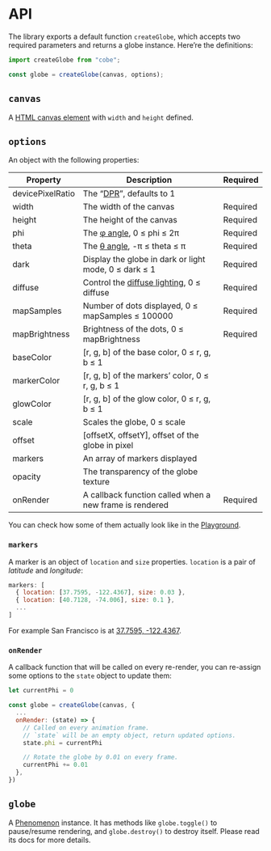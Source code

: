 # API

The library exports a default function `createGlobe`, which accepts two required parameters and returns a globe instance. Here’re the definitions:

```ts
import createGlobe from "cobe";

const globe = createGlobe(canvas, options);
```

## `canvas`

A [HTML canvas element](https://developer.mozilla.org/en-US/docs/Web/HTML/Element/canvas) with `width` and `height` defined.

## `options`

An object with the following properties:

| Property         | Description                                                                                                                                                                               | Required |
| ---------------- | ----------------------------------------------------------------------------------------------------------------------------------------------------------------------------------------- | -------- |
| devicePixelRatio | The “[DPR](https://developer.fastly.com/reference/io/dpr)”, defaults to 1                                                                                                                 |          |
| width            | The width of the canvas                                                                                                                                                                   | Required |
| height           | The height of the canvas                                                                                                                                                                  | Required |
| phi              | The [φ angle](https://en.wikipedia.org/wiki/Spherical_coordinate_system), 0 ≤ phi ≤ 2π                                                                                                    | Required |
| theta            | The [θ angle](https://en.wikipedia.org/wiki/Spherical_coordinate_system), -π ≤ theta ≤ π                                                                                                  | Required |
| dark             | Display the globe in dark or light mode, 0 ≤ dark ≤ 1                                                                                                                                     | Required |
| diffuse          | Control the [diffuse lighting](https://en.wikipedia.org/wiki/Computer_graphics_lighting#:~:text=of%20lighting%20interactions.-,Diffuse,the%20angle%20of%20incoming%20light.), 0 ≤ diffuse | Required |
| mapSamples       | Number of dots displayed, 0 ≤ mapSamples ≤ 100000                                                                                                                                         | Required |
| mapBrightness    | Brightness of the dots, 0 ≤ mapBrightness                                                                                                                                                 | Required |
| baseColor        | [r, g, b] of the base color, 0 ≤ r, g, b ≤ 1                                                                                                                                              |          |
| markerColor      | [r, g, b] of the markers’ color, 0 ≤ r, g, b ≤ 1                                                                                                                                          |          |
| glowColor        | [r, g, b] of the glow color, 0 ≤ r, g, b ≤ 1                                                                                                                                              |          |
| scale            | Scales the globe, 0 ≤ scale                                                                                                                                                               |          |
| offset           | [offsetX, offsetY], offset of the globe in pixel                                                                                                                                          |          |
| markers          | An array of markers displayed                                                                                                                                                             |          |
| opacity          | The transparency of the globe texture                                                                                                                                                     |          |
| onRender         | A callback function called when a new frame is rendered                                                                                                                                   | Required |

You can check how some of them actually look like in the [Playground](https://cobe-playground.vercel.app).

### `markers`

A marker is an object of `location` and `size` properties. `location` is a pair of _latitude_ and _longitude_:

```js
markers: [
  { location: [37.7595, -122.4367], size: 0.03 },
  { location: [40.7128, -74.006], size: 0.1 },
  ...
]
```

For example San Francisco is at [37.7595, -122.4367](https://www.latlong.net/c/?lat=37.774929&long=-122.419418).

### `onRender`

A callback function that will be called on every re-render, you can re-assign some options to the `state` object to update them:

```js
let currentPhi = 0

const globe = createGlobe(canvas, {
  ...
  onRender: (state) => {
    // Called on every animation frame.
    // `state` will be an empty object, return updated options.
    state.phi = currentPhi

    // Rotate the globe by 0.01 on every frame.
    currentPhi += 0.01
  },
})
```

## `globe`

A [Phenomenon](https://github.com/vaneenige/phenomenon) instance. It has methods like `globe.toggle()` to pause/resume rendering, and `globe.destroy()` to destroy itself. Please read its docs for more details.
